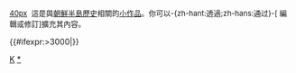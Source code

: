 <div class="notice metadata" id="stub" style="font-size: small;">[[檔案:Gyeongbok-gung palace-05 (xndr).jpg|40px]]&nbsp;&nbsp;這是與[[朝鮮歷史|朝鮮半島歷史]]相關的[[Wikipedia:小作品|小作品]]。你可以-{zh-hant:透過;zh-hans:通过}-<span class="plainlinks">[{{fullurl:{{FULLPAGENAME}}|action=edit}} 編輯或修訂]</span>擴充其內容。</div><includeonly>[[Category:朝鮮半島歷史小作品|{{PAGENAME}}]]{{#ifexpr:{{PAGESIZE:{{FULLPAGENAME}}|R}}>3000|[[Category:字数已超过3000字节的小作品|{{PAGENAME}}]]}}</includeonly><noinclude>
[[Category:歷史小作品模板|K]]
[[Category:朝鮮半島歷史小作品|*]]
</noinclude>